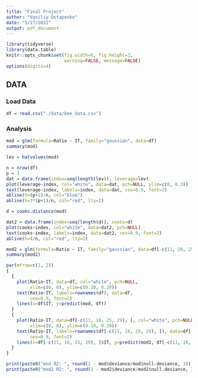 ```yaml
---
title: "Final Project"
author: "Vasiliy Ostapenko"
date: "5/17/2022"
output: pdf_document
---
```


```r
library(tidyverse)
library(data.table)
knitr::opts_chunk$set(fig.width=6, fig.height=3, 
                      warning=FALSE, message=FALSE)
options(digits=4)
```

## DATA
### Load Data
```r
df = read.csv("./data/bee_data.csv")
```

### Analysis
```r
mod = glm(formula=Ratio ~ IT, family="gaussian", data=df)
summary(mod)
```
```r
lev = hatvalues(mod)

n = nrow(df)
p = 3
dat = data.frame(index=seq(length(lev)), leverage=lev)
plot(leverage~index, col="white", data=dat, pch=NULL, ylim=c(0, 0.3))
text(leverage~index, labels=index, data=dat, cex=0.9, font=2)
abline(h=(p+1)/n, col="blue")
abline(h=3*(p+1)/n, col="red", lty=2)
```
```r
d = cooks.distance(mod)

dat2 = data.frame(index=seq(length(d)), cooks=d)
plot(cooks~index, col="white", data=dat2, pch=NULL)
text(cooks~index, labels=index, data=dat2, cex=0.9, font=2)
abline(h=4/n, col="red", lty=2)
```
```r
mod2 = glm(formula=Ratio ~ IT, family="gaussian", data=df[-c(11, 16, 25, 29), ])
summary(mod2)
```
```r
par(mfrow=c(1, 2))
{
  {
    plot(Ratio~IT, data=df, col="white", pch=NULL,
         xlim=c(0, 8), ylim=c(0.10, 0.20))
    text(Ratio~IT, labels=rownames(df), data=df, 
         cex=0.9, font=2)
    lines(x=df$IT, y=predict(mod, df))
  }
  {
    plot(Ratio~IT, data=df[-c(11, 16, 25, 29), ], col="white", pch=NULL,
         xlim=c(0, 8), ylim=c(0.10, 0.20))
    text(Ratio~IT, labels=rownames(df[-c(11, 16, 25, 29), ]), data=df[-c(11, 16, 25, 29), ], 
         cex=0.9, font=2)
    lines(x=df[-c(11, 16, 25, 29), ]$IT, y=predict(mod2, df[-c(11, 16, 25, 29), ]))
  }
}
```
```r
print(paste0("mod R2: ", round(1 - mod$deviance/mod$null.deviance, 3)))
print(paste0("mod2 R2: ", round(1 - mod2$deviance/mod2$null.deviance, 3)))
```
